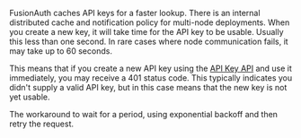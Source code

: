 FusionAuth caches API keys for a faster lookup. There is an internal distributed cache and notification policy for multi-node deployments. When you create a new key, it will take time for the API key to be usable. Usually this less than one second. In rare cases where node communication fails, it may take up to 60 seconds.

This means that if you create a new API key using the [API Key API](/docs/apis/api-keys#create-an-api-key) and use it immediately, you may receive a 401 status code. This typically indicates you didn't supply a valid API key, but in this case means that the new key is not yet usable.

The workaround to wait for a period, using exponential backoff and then retry the request.
